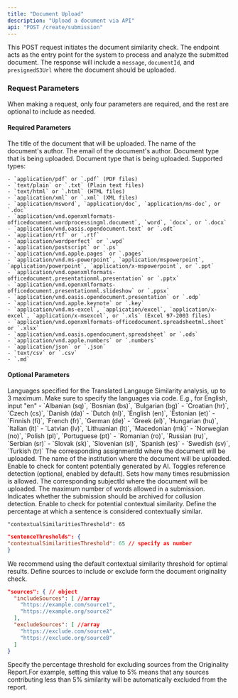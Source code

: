 ```yaml
---
title: "Document Upload"
description: "Upload a document via API"
api: "POST /create/submission"
---
```


This POST request initiates the document similarity check. The endpoint acts as the entry point for the system to process and analyze the submitted document. The response will include a `message`, `documentId`, and `presignedS3Url` where the document should be uploaded.

### Request Parameters

When making a request, only four parameters are required, and the rest are optional to include as needed.

#### Required Parameters

<ParamField body="documentTitle" type="string" required>
  The title of the document that will be uploaded.
</ParamField>

<ParamField body="author" type="string" required>
  The name of the document's author.
</ParamField>

<ParamField body="email" type="string" required>
  The email of the document's author.
</ParamField>

<ParamField body="docType" type="string" required>
  Document type that is being uploaded.

  <Expandable title="Supported Types">
    Document type that is being uploaded. Supported types:

    - `application/pdf` or `.pdf` (PDF files)
    - `text/plain` or `.txt` (Plain text files)
    - `text/html` or `.html` (HTML files)
    - `application/xml` or `.xml` (XML files)
    - `application/msword`, `application/doc`, `application/ms-doc`, or `.doc`
    - `application/vnd.openxmlformats-officedocument.wordprocessingml.document`, `word`, `docx`, or `.docx`
    - `application/vnd.oasis.opendocument.text` or `.odt`
    - `application/rtf` or `.rtf`
    - `application/wordperfect` or `.wpd`
    - `application/postscript` or `.ps`
    - `application/vnd.apple.pages` or `.pages`
    - `application/vnd.ms-powerpoint`, `application/mspowerpoint`, `application/powerpoint`, `application/x-mspowerpoint`, or `.ppt`
    - `application/vnd.openxmlformats-officedocument.presentationml.presentation` or `.pptx`
    - `application/vnd.openxmlformats-officedocument.presentationml.slideshow` or `.ppsx`
    - `application/vnd.oasis.opendocument.presentation` or `.odp`
    - `application/vnd.apple.keynote` or `.key`
    - `application/vnd.ms-excel`, `application/excel`, `application/x-excel`, `application/x-msexcel`, or `.xls` (Excel 97-2003 files)
    - `application/vnd.openxmlformats-officedocument.spreadsheetml.sheet` or `.xlsx`
    - `application/vnd.oasis.opendocument.spreadsheet` or `.ods`
    - `application/vnd.apple.numbers` or `.numbers`
    - `application/json` or `.json`
    - `text/csv` or `.csv`
    - `.md`
  </Expandable>
</ParamField>

#### Optional Parameters

<ParamField body="translatedLanguage" type="string[]">
  Languages specified for the Translated Langauge Similarity analysis, up to 3 maximum.

  <Warning>
    Make sure to specify the languages via code. E.g., for English, input "en"
  </Warning>
  <Expandable title="Supported Languages">
    - `Albanian (sq)`, `Bosnian (bs)`, `Bulgarian (bg)`
    - `Croatian (hr)`, `Czech (cs)`, `Danish (da)`
    - `Dutch (nl)`, `English (en)`, `Estonian (et)`
    - `Finnish (fi)`, `French (fr)`, `German (de)`
    - `Greek (el)`, `Hungarian (hu)`, `Italian (it)`
    - `Latvian (lv)`, `Lithuanian (lt)`, `Macedonian (mk)`
    - `Norwegian (no)`, `Polish (pl)`, `Portuguese (pt)`
    - `Romanian (ro)`, `Russian (ru)`, `Serbian (sr)`
    - `Slovak (sk)`, `Slovenian (sl)`, `Spanish (es)`
    - `Swedish (sv)`, `Turkish (tr)`
  </Expandable>
</ParamField>

<ParamField body="assignmentId" type="string">
  The corresponding assignmentId where the document will be uploaded.
</ParamField>

<ParamField body="institutionName" type="string" required="false">
  The name of the institution where the document will be uploaded.
</ParamField>

<ParamField body="enableAIDetection" type="boolean">
  Enable to check for content potentially generated by AI.
</ParamField>

<ParamField body="enableReferenceDetection" type="boolean">
  Toggles reference detection (optional, enabled by default).
</ParamField>

<ParamField body="reSubmissions" type="number">
  Sets how many times resubmission is allowed.
</ParamField>

<ParamField body="subjectId" type="string">
  The corresponding subjectId where the document will be uploaded.
</ParamField>

<ParamField body="maxLimit" type="number">
  The maximum number of words allowed in a submission.
</ParamField>

<ParamField body="archive" type="boolean">
  Indicates whether the submission should be archived for collusion detection.
</ParamField>

<ParamField body="enableContextSimilarity" type="boolean">
  Enable to check for potential contextual similarity.
</ParamField>

<ParamField body="sentenceThresholds" type="object">
  Define the percentage at which a sentence is considered contextually similar.

  `"contextualSimilaritiesThreshold": 65`

  ```json Example icon=webhook
  "sentenceThresholds": {
  "contextualSimilaritiesThreshold": 65 // specify as number
  }
  ```

  <Warning>
    We recommend using the default contextual similarity threshold for optimal results.
  </Warning>
</ParamField>

<ParamField body="sources" type="object">
  Define sources to include or exclude form the document originality check.

  ```json Example icon=webhook
  "sources": { // object
    "includeSources": [ //array
      "https://example.com/source1", 
      "https://example.org/source2"
    ],
    "excludeSources": [ //array
      "https://exclude.com/sourceA",
      "https://exclude.org/sourceB"
    ]
  }
  ```
</ParamField>

  <ParamField body="sourcesThreshold" type="number">
Specify the percentage threshold for excluding sources from the Originality   Report.For example, setting this value to 5% means that any sources contributing less than 5% similarity will be automatically excluded from the report.
  </ParamField>